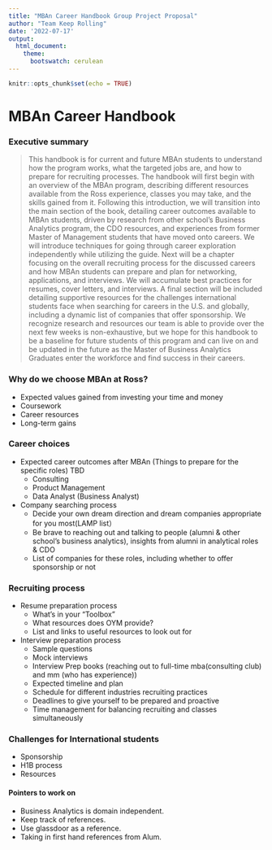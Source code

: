 ```yaml
---
title: "MBAn Career Handbook Group Project Proposal"
author: "Team Keep Rolling"
date: '2022-07-17'
output: 
  html_document:
    theme:
      bootswatch: cerulean
---
```


```r
knitr::opts_chunk$set(echo = TRUE)
```

# MBAn Career Handbook

### Executive summary
> This handbook is for current and future MBAn students to understand how the program works, what the targeted jobs are, and how to prepare for recruiting processes. The handbook will first begin with an overview of the MBAn program, describing different resources available from the Ross experience, classes you may take, and the skills gained from it. Following this introduction, we will transition into the main section of the book, detailing career outcomes available to MBAn students, driven by research from other school’s Business Analytics program, the CDO resources, and experiences from former Master of Management students that have moved onto careers. We will introduce techniques for going through career exploration independently while utilizing the guide. Next will be a chapter focusing on the overall recruiting process for the discussed careers and how MBAn students can prepare and plan for networking, applications, and interviews. We will accumulate best practices for resumes, cover letters, and interviews. A final section will be included detailing supportive resources for the challenges international students face when searching for careers in the U.S. and globally, including a dynamic list of companies that offer sponsorship. We recognize research and resources our team is able to provide over the next few weeks is non-exhaustive, but we hope for this handbook to be a baseline for future students of this program and can live on and be updated in the future as the Master of Business Analytics Graduates enter the workforce and find success in their careers.

### Why do we choose MBAn at Ross?
* Expected values gained from investing your time and money
* Coursework
* Career resources
* Long-term gains

### Career choices
* Expected career outcomes after MBAn (Things to prepare for the specific roles) TBD
  + Consulting 
  + Product Management
  + Data Analyst (Business Analyst)
* Company searching process
  + Decide your own dream direction and dream companies appropriate for you most(LAMP list）
  + Be brave to reaching out and talking to people (alumni & other school’s business analytics), insights from alumni in analytical roles & CDO 
  + List of companies for these roles, including whether to offer sponsorship or not


### Recruiting process
* Resume preparation process 
  + What’s in your “Toolbox”
  + What resources does OYM provide?
  + List and links to useful resources to look out for

* Interview preparation process
  + Sample questions
  + Mock interviews
  + Interview Prep books (reaching out to full-time mba(consulting club) and mm (who has experience))
  + Expected timeline and plan
  + Schedule for different industries recruiting practices
  + Deadlines to give yourself to be prepared and proactive
  + Time management for balancing recruiting and classes simultaneously
			
### Challenges for International students
* Sponsorship
* H1B process
* Resources
 
 
#### Pointers to work on  
 + Business Analytics is domain independent.
 + Keep track of references.
 + Use glassdoor as a reference.
 + Taking in first hand references from Alum.


